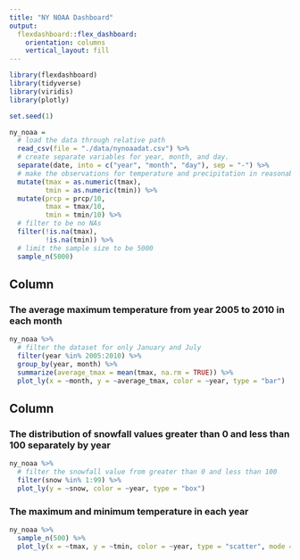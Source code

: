 ```yaml
---
title: "NY NOAA Dashboard"
output: 
  flexdashboard::flex_dashboard:
    orientation: columns
    vertical_layout: fill
---
```



```r
library(flexdashboard)
library(tidyverse)
library(viridis)
library(plotly)
```

```r
set.seed(1)

ny_noaa = 
  # load the data through relative path
  read_csv(file = "./data/nynoaadat.csv") %>% 
  # create separate variables for year, month, and day.
  separate(date, into = c("year", "month", "day"), sep = "-") %>% 
  # make the observations for temperature and precipitation in reasonable units
  mutate(tmax = as.numeric(tmax),
         tmin = as.numeric(tmin)) %>% 
  mutate(prcp = prcp/10,
         tmax = tmax/10,
         tmin = tmin/10) %>% 
  # filter to be no NAs
  filter(!is.na(tmax),
         !is.na(tmin)) %>% 
  # limit the sample size to be 5000
  sample_n(5000) 
```


Column {data-width=500}
-----------------------------------------------------------------------

### The average maximum temperature from year 2005 to 2010 in each month

```r
ny_noaa %>%
  # filter the dataset for only January and July
  filter(year %in% 2005:2010) %>% 
  group_by(year, month) %>% 
  summarize(average_tmax = mean(tmax, na.rm = TRUE)) %>% 
  plot_ly(x = ~month, y = ~average_tmax, color = ~year, type = "bar")
```

Column {data-width=500}
-----------------------------------------------------------------------

### The distribution of snowfall values greater than 0 and less than 100 separately by year

```r
ny_noaa %>% 
  # filter the snowfall value from greater than 0 and less than 100
  filter(snow %in% 1:99) %>% 
  plot_ly(y = ~snow, color = ~year, type = "box")
```

### The maximum and minimum temperature in each year

```r
ny_noaa %>% 
  sample_n(500) %>% 
  plot_ly(x = ~tmax, y = ~tmin, color = ~year, type = "scatter", mode = "markers")
```


